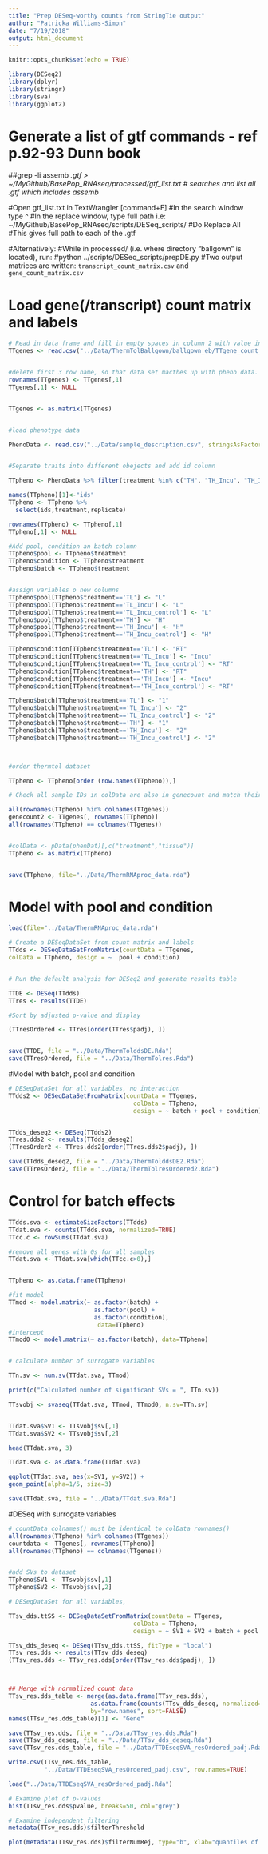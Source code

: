 ```yaml
---
title: "Prep DESeq-worthy counts from StringTie output"
author: "Patricka Williams-Simon"
date: "7/19/2018"
output: html_document
---
```


```r
knitr::opts_chunk$set(echo = TRUE)

library(DESeq2)
library(dplyr)
library(stringr)
library(sva)
library(ggplot2)
```

# Generate a list of gtf commands - ref p.92-93 Dunn book

##grep -li assemb *.gtf > ~/MyGithub/BasePop_RNAseq/processed/gtf_list.txt
# searches and list all .gtf which includes assemb*

#Open gtf_list.txt in TextWrangler [command+F]
#In the search window type ^
#In the replace window, type full path i.e: ~/MyGithub/BasePop_RNAseq/scripts/DESeq_scripts/
#Do Replace All
#This gives full path to each of the .gtf

#Alternatively:
#While in processed/ (i.e. where directory "ballgown" is located), run:
#python ../scripts/DESeq_scripts/prepDE.py
#Two output matrices are written: `transcript_count_matrix.csv` and `gene_count_matrix.csv`

# Load gene(/transcript) count matrix and labels

```r

# Read in data frame and fill in empty spaces in column 2 with value in 1
TTgenes <- read.csv("../Data/ThermTolBallgown/ballgown_eb/TTgene_count_matrix_eb.csv", stringsAsFactors = FALSE)


#delete first 3 row name, so that data set macthes up with pheno data.
rownames(TTgenes) <- TTgenes[,1]
TTgenes[,1] <- NULL


TTgenes <- as.matrix(TTgenes)


#load phenotype data

PhenoData <- read.csv("../Data/sample_description.csv", stringsAsFactors = FALSE)


#Separate traits into different obejects and add id column 

TTpheno <- PhenoData %>% filter(treatment %in% c("TH", "TH_Incu", "TH_Incu_control", "TL","TL_Incu", "TL_Incu_control"  ))

names(TTpheno)[1]<-"ids"
TTpheno <- TTpheno %>%
  select(ids,treatment,replicate)

rownames(TTpheno) <- TTpheno[,1]
TTpheno[,1] <- NULL

#Add pool, condition an batch column
TTpheno$pool <- TTpheno$treatment
TTpheno$condition <- TTpheno$treatment
TTpheno$batch <- TTpheno$treatment


#assign variables o new columns
TTpheno$pool[TTpheno$treatment=='TL'] <- "L"
TTpheno$pool[TTpheno$treatment=='TL_Incu'] <- "L"
TTpheno$pool[TTpheno$treatment=='TL_Incu_control'] <- "L"
TTpheno$pool[TTpheno$treatment=='TH'] <- "H"
TTpheno$pool[TTpheno$treatment=='TH_Incu'] <- "H"
TTpheno$pool[TTpheno$treatment=='TH_Incu_control'] <- "H"

TTpheno$condition[TTpheno$treatment=='TL'] <- "RT"
TTpheno$condition[TTpheno$treatment=='TL_Incu'] <- "Incu"
TTpheno$condition[TTpheno$treatment=='TL_Incu_control'] <- "RT"
TTpheno$condition[TTpheno$treatment=='TH'] <- "RT"
TTpheno$condition[TTpheno$treatment=='TH_Incu'] <- "Incu"
TTpheno$condition[TTpheno$treatment=='TH_Incu_control'] <- "RT"

TTpheno$batch[TTpheno$treatment=='TL'] <- "1"
TTpheno$batch[TTpheno$treatment=='TL_Incu'] <- "2"
TTpheno$batch[TTpheno$treatment=='TL_Incu_control'] <- "2"
TTpheno$batch[TTpheno$treatment=='TH'] <- "1"
TTpheno$batch[TTpheno$treatment=='TH_Incu'] <- "2"
TTpheno$batch[TTpheno$treatment=='TH_Incu_control'] <- "2"



#order thermtol dataset 

TTpheno <- TTpheno[order (row.names(TTpheno)),]

# Check all sample IDs in colData are also in genecount and match their orders

all(rownames(TTpheno) %in% colnames(TTgenes))
genecount2 <- TTgenes[, rownames(TTpheno)]
all(rownames(TTpheno) == colnames(TTgenes))


#colData <- pData(phenDat)[,c("treatment","tissue")]
TTpheno <- as.matrix(TTpheno)


save(TTpheno, file="../Data/ThermRNAproc_data.rda")


```

# Model with pool and condition 

```r

load(file="../Data/ThermRNAproc_data.rda")

# Create a DESeqDataSet from count matrix and labels
TTdds <- DESeqDataSetFromMatrix(countData = TTgenes,
colData = TTpheno, design = ~  pool + condition)


# Run the default analysis for DESeq2 and generate results table

TTDE <- DESeq(TTdds)
TTres <- results(TTDE)

#Sort by adjusted p-value and display

(TTresOrdered <- TTres[order(TTres$padj), ])


save(TTDE, file = "../Data/ThermTolddsDE.Rda")
save(TTresOrdered, file = "../Data/ThermTolres.Rda")

```

#Model with batch, pool and condition
```r
# DESeqDataSet for all variables, no interaction
TTdds2 <- DESeqDataSetFromMatrix(countData = TTgenes, 
                                   colData = TTpheno, 
                                   design = ~ batch + pool + condition)


TTdds_deseq2 <- DESeq(TTdds2)
TTres.dds2 <- results(TTdds_deseq2)
(TTresOrder2 <- TTres.dds2[order(TTres.dds2$padj), ])

save(TTdds_deseq2, file = "../Data/ThermTolddsDE2.Rda")
save(TTresOrder2, file = "../Data/ThermTolresOrdered2.Rda")
```


# Control for batch effects

```r


TTdds.sva <- estimateSizeFactors(TTdds)
TTdat.sva <- counts(TTdds.sva, normalized=TRUE)
TTcc.c <- rowSums(TTdat.sva)

#remove all genes with 0s for all samples
TTdat.sva <- TTdat.sva[which(TTcc.c>0),]


TTpheno <- as.data.frame(TTpheno)

#fit model
TTmod <- model.matrix(~ as.factor(batch) + 
                        as.factor(pool) +
                        as.factor(condition), 
                         data=TTpheno)
#intercept
TTmod0 <- model.matrix(~ as.factor(batch), data=TTpheno) 


# calculate number of surrogate variables

TTn.sv <- num.sv(TTdat.sva, TTmod)

print(c("Calculated number of significant SVs = ", TTn.sv))

TTsvobj <- svaseq(TTdat.sva, TTmod, TTmod0, n.sv=TTn.sv) 


TTdat.sva$SV1 <- TTsvobj$sv[,1]
TTdat.sva$SV2 <- TTsvobj$sv[,2]

head(TTdat.sva, 3)

TTdat.sva <- as.data.frame(TTdat.sva)

ggplot(TTdat.sva, aes(x=SV1, y=SV2)) +
geom_point(alpha=1/5, size=3)

save(TTdat.sva, file = "../Data/TTdat.sva.Rda")

```


#DESeq with surrogate variables


```r
# countData colnames() must be identical to colData rownames()
all(rownames(TTpheno) %in% colnames(TTgenes))
countdata <- TTgenes[, rownames(TTpheno)]
all(rownames(TTpheno) == colnames(TTgenes))


#add SVs to dataset
TTpheno$SV1 <- TTsvobj$sv[,1]
TTpheno$SV2 <- TTsvobj$sv[,2]

# DESeqDataSet for all variables,

TTsv_dds.ttSS <- DESeqDataSetFromMatrix(countData = TTgenes, 
                                   colData = TTpheno, 
                                   design = ~ SV1 + SV2 + batch + pool + condition)

TTsv_dds_deseq <- DESeq(TTsv_dds.ttSS, fitType = "local")
TTsv_res.dds <- results(TTsv_dds_deseq)
(TTsv_res.dds <- TTsv_res.dds[order(TTsv_res.dds$padj), ])



## Merge with normalized count data
TTsv_res.dds_table <- merge(as.data.frame(TTsv_res.dds), 
                       as.data.frame(counts(TTsv_dds_deseq, normalized=TRUE)), 
                       by="row.names", sort=FALSE)
names(TTsv_res.dds_table)[1] <- "Gene"

save(TTsv_res.dds, file = "../Data/TTsv_res.dds.Rda")
save(TTsv_dds_deseq, file = "../Data/TTsv_dds_deseq.Rda")
save(TTsv_res.dds_table, file = "../Data/TTDEseqSVA_resOrdered_padj.Rda")

write.csv(TTsv_res.dds_table, 
          "../Data/TTDEseqSVA_resOrdered_padj.csv", row.names=TRUE)

load("../Data/TTDEseqSVA_resOrdered_padj.Rda")

# Examine plot of p-values
hist(TTsv_res.dds$pvalue, breaks=50, col="grey")

# Examine independent filtering
metadata(TTsv_res.dds)$filterThreshold

plot(metadata(TTsv_res.dds)$filterNumRej, type="b", xlab="quantiles of baseMean", ylab="number of rejections")
```

